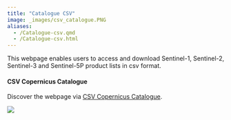 ```yaml
---
title: "Catalogue CSV"
image: _images/csv_catalogue.PNG
aliases: 
  - /Catalogue-csv.qmd
  - /Catalogue-csv.html
---
```


This webpage enables users to access and download Sentinel-1, Sentinel-2, Sentinel-3 and Sentinel-5P product lists in csv format.

#### CSV Copernicus Catalogue

Discover the webpage via [CSV Copernicus Catalogue](https://csv.demo.cloudferro.com/){target="_blank"}.

![](_images/csv_catalogue.PNG)